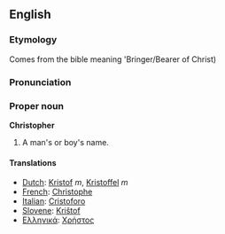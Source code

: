 ==English==

===Etymology===
Comes from the bible meaning 'Bringer/Bearer of Christ)

===Pronunciation===

===Proper noun===
'''Christopher'''

#A man's or boy's name.

====Translations====
*[[Dutch]]: [[Kristof]] ''m'', [[Kristoffel]] ''m''
*[[French]]: [[Christophe]]
*[[Italian]]: [[Cristoforo]]
*[[Slovene]]: [[Krištof]]
*[[Ελληνικά]]: [[Χρήστος]]